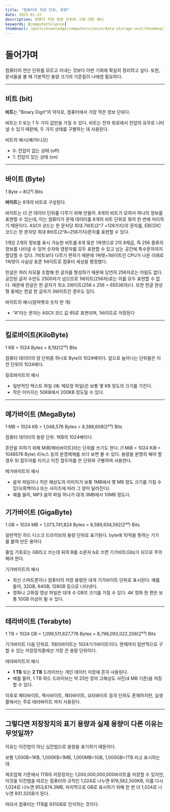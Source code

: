 ```yaml
---
title: "컴퓨터의 저장 단위, 용량"
date: 2025-01-27
description: 컴퓨터 저장 용량 단위와 그에 대한 예시
keywords: [computerScience]
thumbnail: /posts/knowledge/computerscience/data-storage-unit/thumbnail.png
---
```


# 들어가며
컴퓨터의 연산 단위를 모르고 지내는 것보다 이번 기회에 확실히 정리하고 싶다.
또한, 문서들을 볼 때 기본적인 용량 크기의 기준점이 나에겐 필요하다.

---
## 비트 (bit)

**비트**는 "Binary Digit"의 약자로, 컴퓨터에서 가장 작은 정보 단위다.

비트는 0 또는 1 두 가지 값만을 가질 수 있다. 비트는 전자 회로에서 전압의 유무로 나타낼 수 있기 때문에, 두 가지 상태를 구별하는 데 사용된다.

비트의 예시(예/아니오)

- 0: 전압이 없는 상태 (off)
- 1: 전압이 있는 상태 (on)
---


## 바이트 (Byte)

 1 Byte = 8(2³) Bits

**바이트**는 8개의 비트로 구성된다.

바이트는 더 큰 데이터 단위를 다루기 위해 만들어. 8개의 비트가 모여서 하나의 정보를 표현할 수 있는데, 이는 컴퓨터가 문제 데이터를 8개의 비트 단위로 묶어 한 번에 처리하기 때문이다. ASCII 코드는 한 문자당 최대 7비트(2^7 =128가지)의 문자를, EBCDIC코드는 한 문자당 최대 8비트(2^8=256가지)문자를 표현할 수 있다.

1개당 2개의 정보를 표시 가능한 비트를 8개 묶은 1옥텟으로 2의 8제곱, 즉 256 종류의 정보를 나타낼 수 있어 숫자와 영문자를 모두 표현할 수 있고 남는 공간에 특수문자까지 할당할 수 있다. 7비트보다 다루기 편하기 때문에 1옥텟=1바이트인 CPU가 나온 이래로 1옥텟이 사실상 표준 1바이트로 컴퓨터 세상을 평정했다.

한글은 여러 자모를 조합해 한 글자를 형성하기 때문에 당연히 256자로는 어림도 없다. 공인된 글자 수만도 2500자가 넘으므로 1바이트(256자)로는 이를 모두 표현할 수 없다. 때문에 한글은 한 글자가 최소 2바이트(256 x 256 = 65536자)다. 또한 한글 완성형 중에는 한글 한 글자가 3바이트인 경우도 있다.

 바이트의 예시(알파벳과 숫자 한 개)

- "A"라는 문자는 ASCII 코드 값 65로 표현되며, 1바이트로 저장된다
---
## 킬로바이트(KiloByte)

 1 KB = 1024 Bytes = 8,192(2¹³) Bits

컴퓨터 데이터의 양 단위중 하나로 Byte의 1024배이다. 앞으로 늘어나는 단위들은 이전 단위의 1024배다.

 킬로바이트의 예시

- 일반적인 텍스트 파일 (예: 메모장 파일)은 보통 몇 KB 정도의 크기를 가진다.
- 작은 이미지는 50KB에서 200KB 정도일 수 있다.
---
## 메가바이트 (MegaByte)

 1 MB = 1024 KB = 1,048,576 Bytes = 8,388,608(2²³) Bits

컴퓨터 데이터의 용량 단위. 1KB의 1024배이다. 

혼란을 피하기 위해 MiB[메비바이트]라는 단위를 쓰기도 한다. (1 MiB = 1024 KiB = 1048576 Byte) 리눅스 등의 운영체제를 쓰다 보면 볼 수 있다. 용량을 분명히 해야 할 경우 SI 접두어를 지키고 이진 접두어를 쓴 단위와 구별하여 사용한다.

 메가바이트의 예시

- 음악 파일이나 작은 해상도의 이미지가 보통 1MB에서 몇 MB 정도 크기를 가질 수 있다(흑백이냐 또는 사이즈에 따라 그 양이 달라진다).
- 예를 들어, MP3 음악 파일 하나가 대개 3MB에서 10MB 정도다.

## 기가바이트 (GigaByte)

 1 GB = 1024 MB = 1,073,741,824 Bytes = 8,589,934,592(2³³) Bits

일반적인 하드 디스크 드라이브의 용량 단위로 표기된다. byte에 10억을 뜻하는 기가를 붙여 만든 용어다

줄임 기호로는 GB라고 쓰는데 뒤의 B를 소문자 b로 쓰면 기가비트(Gb)가 되므로 주의해야 한다.

 기가바이트의 예시

- 최신 스마트폰이나 컴퓨터의 저장 용량은 대개 기가바이트 단위로 표시된다. 예를 들어, 32GB, 64GB, 128GB 등으로 나타낸다.
- 영화나 고화질 영상 파일은 대개 수 GB의 크기를 가질 수 있다. 4K 영화 한 편은 보통 10GB 이상이 될 수 있다.
---
## 테라바이트 (Terabyte)

 1 TB = 1024 GB = 1,099,511,627,776 Bytes = 8,796,093,022,208(2⁴³) Bits

기가바이트 다음 단위로. 1테라바이트는 1024기가바이트이다. 현재까지 일반적으로 구할 수 있는 저장장치중에선 가장 큰 용량 단위이다.

 테라바이트의 예시

- **1 TB** 또는 **2 TB** 드라이브는 개인 데이터 저장에 흔히 사용된다.
- 예를 들어, 1 TB 하드 드라이브는 약 25만 장의 고해상도 사진(4 MB 기준)을 저장할 수 있다.

이후로 페타바이트, 엑사바이트, 제타바이트, 요타바이트 등의 단위도 존재하지만, 실생활에서는 주로 테라바이트 까지 사용된다.

---
## 그렇다면 저장장치의 표기 용량과 실제 용량이 다른 이유는 무엇일까?

이유는 이진법이 아닌 십진법으로 용량을 표기하기 때문이다.

보통 1,000B=1KB, 1,000KB=1MB, 1,000MB=1GB, 1,000GB=1TB 라고 표시하는데.

제조업체 기준에서 1TB의 저장장치는 1,000,000,000,000바이트를 저장할 수 있지만, 이것을 이진법을 따르는 컴퓨터의 규칙인 1,024로 나누면 976,562,500KB, 이를 다시 1,024로 나누면 953,674.3MB, 마지막으로 GB로 표시하기 위해 한 번 더 1,024로 나누면 931.32GB가 된다.

따라서 컴퓨터는 1TB를 931GB로 인식하는 것이다.